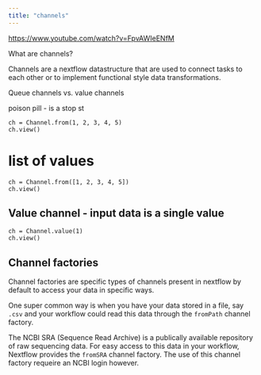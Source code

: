 ```yaml
---
title: "channels"
---
```


<https://www.youtube.com/watch?v=FpvAWIeENfM>

What are channels?

Channels are a nextflow datastructure that are used to connect tasks to each other or to implement functional style data transformations.

Queue channels vs. value channels

poison pill - is a stop st

```nextflow
ch = Channel.from(1, 2, 3, 4, 5)
ch.view()

```

# list of values
```nextflow
ch = Channel.from([1, 2, 3, 4, 5])
ch.view()
```

## Value channel - input data is a single value

```nextflow
ch = Channel.value(1)
ch.view()
```

## Channel factories 

Channel factories are specific types of channels present in nextflow by default to access
your data in specific ways.

One super common way is when you have your data stored in a file, say `.csv` and your workflow could read this data through the `fromPath` channel factory.

The NCBI SRA (Sequence Read Archive) is a publically available repository of raw sequencing data. 
For easy access to this data in your workflow, Nextflow provides the `fromSRA` channel factory.
The use of this channel factory requeire an NCBI login however. 







